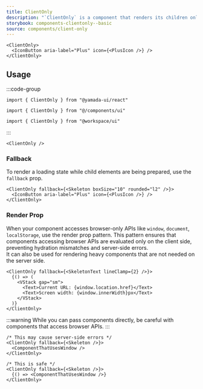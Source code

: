 ```yaml
---
title: ClientOnly
description: "`ClientOnly` is a component that renders its children only on the client side."
storybook: components-clientonly--basic
source: components/client-only
---
```


```tsx preview
<ClientOnly>
  <IconButton aria-label="Plus" icon={<PlusIcon />} />
</ClientOnly>
```

## Usage

:::code-group

```tsx [package]
import { ClientOnly } from "@yamada-ui/react"
```

```tsx [alias]
import { ClientOnly } from "@/components/ui"
```

```tsx [monorepo]
import { ClientOnly } from "@workspace/ui"
```

:::

```tsx
<ClientOnly />
```

### Fallback

To render a loading state while child elements are being prepared, use the `fallback` prop.

```tsx preview
<ClientOnly fallback={<Skeleton boxSize="10" rounded="l2" />}>
  <IconButton aria-label="Plus" icon={<PlusIcon />} />
</ClientOnly>
```

### Render Prop

When your component accesses browser-only APIs like `window`, `document`, `localStorage`, use the render prop pattern.
This pattern ensures that components accessing browser APIs are evaluated only on the client side, preventing hydration mismatches and server-side errors.\
It can also be used for rendering heavy components that are not needed on the server side.

```tsx preview
<ClientOnly fallback={<SkeletonText lineClamp={2} />}>
  {() => (
    <VStack gap="sm">
      <Text>Current URL: {window.location.href}</Text>
      <Text>Screen width: {window.innerWidth}px</Text>
    </VStack>
  )}
</ClientOnly>
```

:::warning
While you can pass components directly, be careful with components that access browser APIs.
:::

```tsx
/* This may cause server-side errors */
<ClientOnly fallback={<Skeleton />}>
  <ComponentThatUsesWindow />
</ClientOnly>

/* This is safe */
<ClientOnly fallback={<Skeleton />}>
  {() => <ComponentThatUsesWindow />}
</ClientOnly>
```
